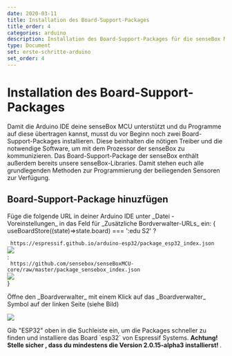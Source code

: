 ```yaml
---
date: 2020-03-11
title: Installation des Board-Support-Packages
title_order: 4
categories: arduino
description: Installation des Board-Support-Packages für die senseBox MCU
type: Document
set: erste-schritte-arduino
set_order: 4
---
```



# Installation des Board-Support-Packages

<div>
  <div class="description">
    Damit die Arduino IDE deine senseBox MCU unterstützt und du Programme auf diese übertragen kannst, musst du vor Beginn noch zwei Board-Support-Packages installieren. Diese beinhalten die nötigen Treiber und die notwendige Software, um mit dem Prozessor der senseBox zu kommunizieren. Das Board-Support-Package der senseBox enthält außerdem bereits unsere senseBox-Libraries. Damit stehen euch alle grundlegenden Methoden zur Programmierung der beiliegenden Sensoren zur Verfügung.
  </div>
  <h2>Board-Support-Package hinuzfügen</h2>
  <p>
    Füge die folgende URL in deiner Arduino IDE unter _Datei - Voreinstellungen_ in das Feld für _Zusätzliche Bordverwalter-URLs_ ein: 
  { useBoardStore((state)=>state.board) === ':edu S2' ? <div>
    <code> https://espressif.github.io/arduino-esp32/package_esp32_index.json </code>
        <div className="flex justify-center mt-4">
      <img className src="/img/arduino-bilder/installation/arduino-bsp-esp32s2.png"/>
      </div></div> : <div>
    <code> https://github.com/sensebox/senseBoxMCU-core/raw/master/package_sensebox_index.json </code>
        <div className="flex justify-center mt-4">
      <img className src="/img/arduino-bilder/installation/arduino-board-support-url.png"/>
      </div> </div>
    }


  </p>

  <p>
    Öffne den _Boardverwalter_ mit einem Klick auf das _Boardverwalter_ Symbol auf der linken Seite (siehe Bild)
  </p>
  <div className="flex justify-center">
    <img src="/img/arduino-bilder/installation/arduino-boards.png"/>
  </div>
  <p>
    Gib "ESP32" oben in die Suchleiste ein, um die Packages schneller zu finden und installiere das Board `esp32` von Espressif Systems. <b>Achtung! Stelle sicher , dass du mindestens die Version 2.0.15-alpha3 installierst! </b>.
  </p>
</div>
